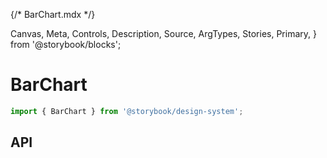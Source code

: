 {/* BarChart.mdx */}

  Canvas,
  Meta,
  Controls,
  Description,
  Source,
  ArgTypes,
  Stories,
  Primary,
} from '@storybook/blocks';


<Meta of={BarChartStories} />

# BarChart

```js
import { BarChart } from '@storybook/design-system';
```

<Primary />

## API

<Controls />

<Stories includePrimary={false} />
